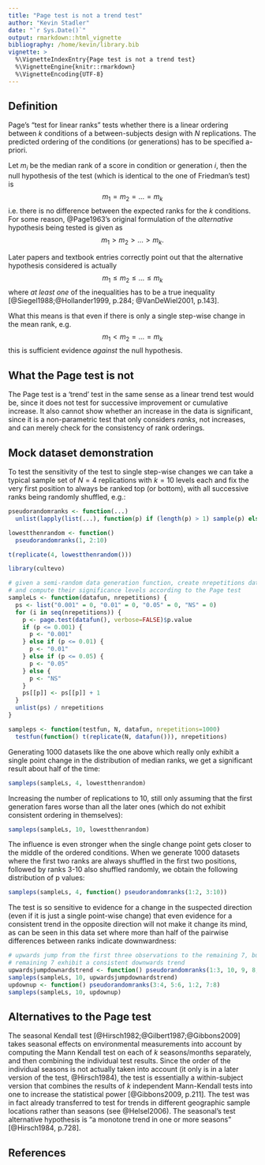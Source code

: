 ```yaml
---
title: "Page test is not a trend test"
author: "Kevin Stadler"
date: "`r Sys.Date()`"
output: rmarkdown::html_vignette
bibliography: /home/kevin/library.bib
vignette: >
  %\VignetteIndexEntry{Page test is not a trend test}
  %\VignetteEngine{knitr::rmarkdown}
  %\VignetteEncoding{UTF-8}
---
```


## Definition

Page's "test for linear ranks" tests whether there is a linear ordering between $k$ conditions of a between-subjects design with $N$ replications. The predicted ordering of the conditions (or generations) has to be specified a-priori.

Let $m_i$ be the median rank of a score in condition or generation $i$, then the null hypothesis of the test (which is identical to the one of Friedman's test) is
$$ m_1 = m_2 = \ldots = m_k $$
i.e. there is no difference between the expected ranks for the $k$ conditions. For some reason, @Page1963's original formulation of the *alternative* hypothesis being tested is given as
$$m_1 > m_2 > \ldots > m_k.$$

Later papers and textbook entries correctly point out that the alternative hypothesis considered is actually
$$m_1 \le m_2 \le \ldots \le m_k$$
where *at least one* of the inequalities has to be a true inequality [@Siegel1988;@Hollander1999, p.284; @VanDeWiel2001, p.143]. <!-- @Sheshkin2004, IX., one that is actually wrong using '<' is @Rayner2000 also: "The scores will be different and will increase as the treatment levels change" - but not ALL are different -->

What this means is that even if there is only a single step-wise change in the mean rank, e.g.
$$m_1 < m_2 = \ldots = m_k$$
this is sufficient evidence *against* the null hypothesis.

## What the Page test is not

The Page test is a 'trend' test in the same sense as a linear trend test would be, since it does not test for successive improvement or cumulative increase. It also cannot show whether an increase in the data is significant, since it is a non-parametric test that only considers *ranks*, not increases, and can merely check for the consistency of rank orderings.

## Mock dataset demonstration

To test the sensitivity of the test to single step-wise changes we can take a typical sample set of $N=4$ replications with $k=10$ levels each and fix the very first position to always be ranked top (or bottom), with all successive ranks being randomly shuffled, e.g.:

```r
pseudorandomranks <- function(...)
  unlist(lapply(list(...), function(p) if (length(p) > 1) sample(p) else p))

lowestthenrandom <- function()
  pseudorandomranks(1, 2:10)

t(replicate(4, lowestthenrandom()))
```

```r
library(cultevo)

# given a semi-random data generation function, create nrepetitions data sets
# and compute their significance levels according to the Page test
sampleLs <- function(datafun, nrepetitions) {
  ps <- list("0.001" = 0, "0.01" = 0, "0.05" = 0, "NS" = 0)
  for (i in seq(nrepetitions)) {
    p <- page.test(datafun(), verbose=FALSE)$p.value
    if (p <= 0.001) {
      p <- "0.001"
    } else if (p <= 0.01) {
      p <- "0.01"
    } else if (p <= 0.05) {
      p <- "0.05"
    } else {
      p <- "NS"
    }
    ps[[p]] <- ps[[p]] + 1
  }
  unlist(ps) / nrepetitions
}

sampleps <- function(testfun, N, datafun, nrepetitions=1000)
  testfun(function() t(replicate(N, datafun())), nrepetitions)
```

Generating 1000 datasets like the one above which really only exhibit a single point change in the distribution of median ranks, we get a significant result about half of the time:
```r
sampleps(sampleLs, 4, lowestthenrandom)
```
Increasing the number of replications to 10, still only assuming that the first generation fares worse than all the later ones (which do not exhibit consistent ordering in themselves):
```r
sampleps(sampleLs, 10, lowestthenrandom)
```
The influence is even stronger when the single change point gets closer to the middle of the ordered conditions. When we generate 1000 datasets where the first two ranks are always shuffled in the first two positions, followed by ranks 3-10 also shuffled randomly, we obtain the following distribution of p values:
```r
sampleps(sampleLs, 4, function() pseudorandomranks(1:2, 3:10))
```

The test is so sensitive to evidence for a change in the suspected direction (even if it is just a single point-wise change) that even evidence for a consistent trend in the opposite direction will not make it change its mind, as can be seen in this data set where more than half of the pairwise differences between ranks indicate downwardness:
```r
# upwards jump from the first three observations to the remaining 7, but the
# remaining 7 exhibit a consistent downwards trend
upwardsjumpdownardstrend <- function() pseudorandomranks(1:3, 10, 9, 8, 7, 6, 5, 4)
sampleps(sampleLs, 10, upwardsjumpdownardstrend)
updownup <- function() pseudorandomranks(3:4, 5:6, 1:2, 7:8)
sampleps(sampleLs, 10, updownup)
```

## Alternatives to the Page test

The seasonal Kendall test [@Hirsch1982;@Gilbert1987;@Gibbons2009] takes seasonal effects on environmental measurements into account by computing the Mann Kendall test on each of $k$ seasons/months separately, and then combining the individual test results. Since the order of the individual seasons is not actually taken into account (it only is in a later version of the test, @Hirsch1984), the test is essentially a within-subject version that combines the results of $k$ independent Mann-Kendall tests into one to increase the statistical power [@Gibbons2009, p.211]. The test was in fact already transferred to test for trends in different geographic sample locations rather than seasons (see @Helsel2006). The seasonal's test alternative hypothesis is "a monotone trend in one or more seasons" [@Hirsch1984, p.728].

## References